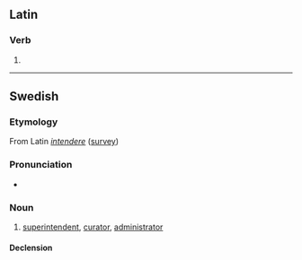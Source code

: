 ==Latin==

===Verb===
{{la-verb-form|intendent}}

# {{conjugation of|intendo|intendō|3|p|fut|act|ind|lang=la}}

----

==Swedish==

===Etymology===
From Latin ''[[intendere]]'' ([[survey]])

===Pronunciation===
* {{audio|Sv-en intendent.ogg|Audio}}

===Noun===
{{sv-noun|g=c}}

# [[superintendent]], [[curator]], [[administrator]]

====Declension====
{{sv-noun-reg-er}}